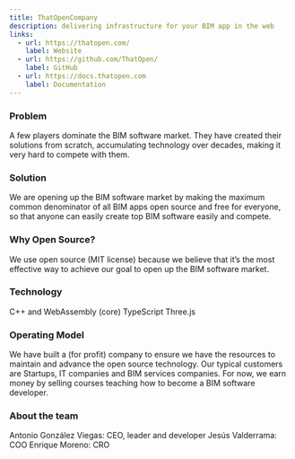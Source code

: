 ```yaml
---
title: ThatOpenCompany
description: delivering infrastructure for your BIM app in the web
links:
  - url: https://thatopen.com/
    label: Website
  - url: https://github.com/ThatOpen/
    label: GitHub
  - url: https://docs.thatopen.com
    label: Documentation
---
```


### Problem

A few players dominate the BIM software market. They have created their solutions from scratch, accumulating technology over decades, making it very hard to compete with them.

### Solution

We are opening up the BIM software market by making the maximum common denominator of all BIM apps open source and free for everyone, so that anyone can easily create top BIM software easily and compete.

### Why Open Source?

We use open source (MIT license) because we believe that it’s the most effective way to achieve our goal to open up the BIM software market.

### Technology

C++ and WebAssembly (core)
TypeScript
Three.js

### Operating Model

We have built a (for profit) company to ensure we have the resources to maintain and advance the open source technology.
Our typical customers are Startups, IT companies and BIM services companies.
For now, we earn money by selling courses teaching how to become a BIM software developer.

### About the team

Antonio González Viegas: CEO, leader and developer
Jesús Valderrama: COO
Enrique Moreno: CRO
